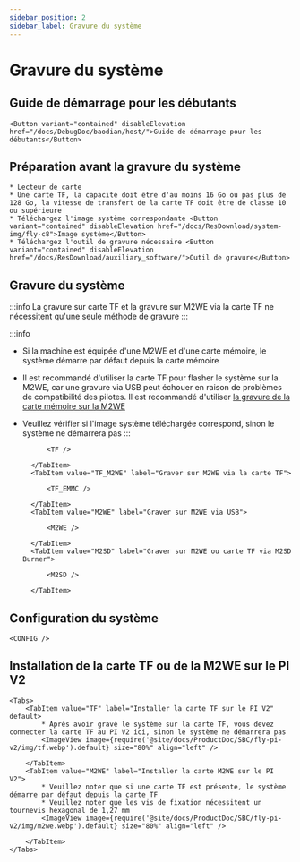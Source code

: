 ```yaml
---
sidebar_position: 2
sidebar_label: Gravure du système
---
```








# Gravure du système

## Guide de démarrage pour les débutants

    <Button variant="contained" disableElevation href="/docs/DebugDoc/baodian/host/">Guide de démarrage pour les débutants</Button>

## Préparation avant la gravure du système

    * Lecteur de carte
    * Une carte TF, la capacité doit être d'au moins 16 Go ou pas plus de 128 Go, la vitesse de transfert de la carte TF doit être de classe 10 ou supérieure
    * Téléchargez l'image système correspondante <Button variant="contained" disableElevation href="/docs/ResDownload/system-img/fly-c8">Image système</Button>
    * Téléchargez l'outil de gravure nécessaire <Button variant="contained" disableElevation href="/docs/ResDownload/auxiliary_software/">Outil de gravure</Button>

## Gravure du système

:::info
La gravure sur carte TF et la gravure sur M2WE via la carte TF ne nécessitent qu'une seule méthode de gravure
:::

:::info
* Si la machine est équipée d'une M2WE et d'une carte mémoire, le système démarre par défaut depuis la carte mémoire
* Il est recommandé d'utiliser la carte TF pour flasher le système sur la M2WE, car une gravure via USB peut échouer en raison de problèmes de compatibilité des pilotes. Il est recommandé d'utiliser [la gravure de la carte mémoire sur la M2WE](https://mellow-next.klipper.cn/docs/ProductDoc/SBC/fly-pi-v2/fly-os)
* Veuillez vérifier si l'image système téléchargée correspond, sinon le système ne démarrera pas
:::

    <Tabs>
        <TabItem value="TF" label="Graver sur la carte TF" default>
            
            <TF />
            
        </TabItem>
        <TabItem value="TF_M2WE" label="Graver sur M2WE via la carte TF">
            
            <TF_EMMC />

        </TabItem>
        <TabItem value="M2WE" label="Graver sur M2WE via USB">
            
            <M2WE />

        </TabItem>
        <TabItem value="M2SD" label="Graver sur M2WE ou carte TF via M2SD Burner">
            
            <M2SD />

        </TabItem>
    </Tabs>


## Configuration du système

    <CONFIG />

## Installation de la carte TF ou de la M2WE sur le PI V2

    <Tabs>
        <TabItem value="TF" label="Installer la carte TF sur le PI V2" default>
            * Après avoir gravé le système sur la carte TF, vous devez connecter la carte TF au PI V2 ici, sinon le système ne démarrera pas
            <ImageView image={require('@site/docs/ProductDoc/SBC/fly-pi-v2/img/tf.webp').default} size="80%" align="left" />  

        </TabItem>
        <TabItem value="M2WE" label="Installer la carte M2WE sur le PI V2">
            * Veuillez noter que si une carte TF est présente, le système démarre par défaut depuis la carte TF
            * Veuillez noter que les vis de fixation nécessitent un tournevis hexagonal de 1,27 mm
            <ImageView image={require('@site/docs/ProductDoc/SBC/fly-pi-v2/img/m2we.webp').default} size="80%" align="left" />  

        </TabItem>
    </Tabs>